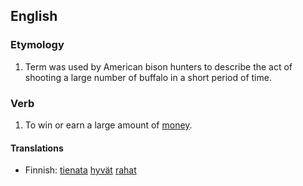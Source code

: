 ==English==

===Etymology===
# Term was used by American bison hunters to describe the act of shooting a large number of buffalo in a short period of time.

===Verb===
{{infl|en|verb|head=to [[make]] [[a]] [[killing]]}}

# {{idiom}} To win or earn a large amount of [[money]].

====Translations====
{{top}}
* Finnish: [[tienata]] [[hyvä|hyvät]] [[raha|rahat]]
{{mid}}
{{bottom}}